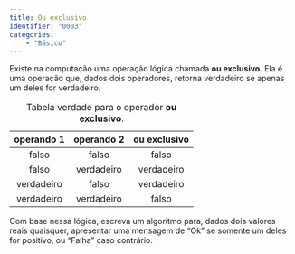 ```yaml
---
title: Ou exclusivo
identifier: "0003"
categories:
    - "Básico"
---
```


::: {.exercicio}
Existe na computação uma operação lógica chamada **ou exclusivo**. Ela é uma operação que, dados dois operadores, retorna verdadeiro se apenas um deles for verdadeiro.

| operando 1 | operando 2 | ou exclusivo |
| :--------: | :--------: | :----------: |
|   falso    |   falso    |    falso     |
|   falso    | verdadeiro |  verdadeiro  |
| verdadeiro |   falso    |  verdadeiro  |
| verdadeiro | verdadeiro |    falso     |

: Tabela verdade para o operador **ou exclusivo**.

Com base nessa lógica, escreva um algoritmo para, dados dois valores reais quaisquer, apresentar uma mensagem de "Ok" se somente um deles for positivo, ou "Falha" caso contrário.
:::
